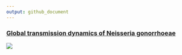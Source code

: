 ```yaml
---
output: github_document
---
```



### [Global transmission dynamics of Neisseria gonorrhoeae](https://magnunos.shinyapps.io/LineageHomology_Explorer/?_ga=2.205397328.1370338265.1637693506-226041197.1637248825)

[![](https://github.com/magnusnosnes/10000_Ngon_genomes/blob/main/TL_Explorer.png)](https://magnunos.shinyapps.io/LineageHomology_Explorer/?_ga=2.205397328.1370338265.1637693506-226041197.1637248825)
